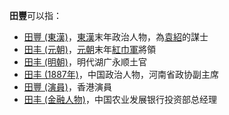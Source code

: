 '''田豐'''可以指：
* [[田豐_(東漢)|田豐 (東漢)]]，[[東漢|東漢]]末年政治人物，為[[袁紹|袁紹]]的謀士
* [[田丰_(元朝)|田丰 (元朝)]]，[[元朝|元朝]]末年[[紅巾軍|紅巾軍]]將領
* [[田丰_(明朝)|田丰 (明朝)]]，明代湖广永顺土官
* [[田丰_(1887年)|田丰 (1887年)]]，中国政治人物，河南省政协副主席
* [[田豐_(演員)|田豐 (演員)]]，香港演員
* [[田丰_(金融人物)|田丰 (金融人物)]]，中国农业发展银行投资部总经理

{{消歧義|cat=二字田姓人名消歧义}}